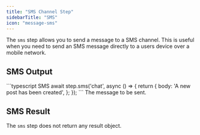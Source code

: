 ```yaml
---
title: "SMS Channel Step"
sidebarTitle: "SMS"
icon: "message-sms"
---
```


The `sms` step allows you to send a message to a SMS channel. This is useful when you need to send an SMS message directly to a users device over a mobile network.

## SMS Output

<RequestExample>
    ```typescript SMS
    await step.sms('chat', async () => {
        return {
            body: 'A new post has been created',
        };
    });
    ```
</RequestExample>

<ParamField path="body" type="string" required>
  The message to be sent.
</ParamField>

## SMS Result

The `sms` step does not return any result object.
